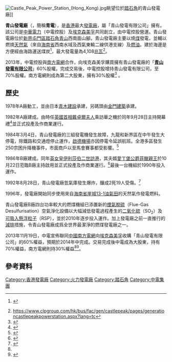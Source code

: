 {{Dablink|本文介绍的是位於香港的青山發電廠。關於與「'''青山發電廠'''」同名的條目，請參見「'''[[大甲溪發電廠青山分廠|大甲溪發電廠青山分廠]]'''」。}}
{{Coord|22.3756|113.92|type:landmark_region:HK|display=title}}
{{Infobox power station
|station_name= 青山發電廠<br/>Castle Peak Power Station
|image=   [[File:Castle_Peak_Power_Station.JPG|300px]]
|caption=
|location={{HKG}}[[屯門|屯門]][[青山_(香港)|青山]][[踏石角|踏石角]]
|owner=	{{ubl|'''[[青山發電|青山發電有限公司]]'''|（[[中華電力|中華電力]]佔股70%，|　[[中國南方電網|中國南方電網]]佔股30%）}}
|status=    運作中
|th_fuel_primary=[[煤|煤]]
|mine_type=
|conveyance=
|cooling_water= 海水
|technology= 燃煤
|combined_cycle=
|ps_units_operational=8台機組 
|reciprocating_engines=
|pumped_storage=
|ps_electrical_capacity= 4,108兆瓦
|commissioned= A廠：1982年<br/>B廠：1986年
|decommissioned=
|extra=
}}
[[File:Castle_Peak_Power_Station_(Hong_Kong).jpg|thumb]]眺望位於[[踏石角|踏石角]]的青山發電廠]]

'''青山發電廠'''（{{lang-en|'''Castle Peak Power Station'''}}，簡稱'''青電'''），是[[香港|香港]]最大[[發電廠|發電廠]]，屬「青山發電有限公司」擁有。該公司是[[中華電力|中華電力]]（中電控股）及[[埃克森美孚|埃克森美孚]]共同創立，由中電控股營運。青山發電廠位於[[新界|新界]][[屯門區|屯門區]][[踏石角|踏石角]][[青山_(香港)|青山]]西南面山腳。青山發電廠主要以燒[[煤|煤]]發電，並輔以燃燒[[天然氣|天然氣]]（來自[[海南省|海南省]]西南水域及西氣東輸二線供港支線）及[[燃油|燃油]]。建於海邊是方便經由海路運送煤炭<ref>{{cite video|title=第八集：明日之後|publisher=[[香港電台|香港電台]]|work=《[[能量之城|能量之城]]》節目|date=2004-12-08|url=http://www.rthk.org.hk/rthk/tv/poweringhk/|access-date=2009-12-26|archive-url=https://web.archive.org/web/20050423015018/http://www.rthk.org.hk/rthk/tv/poweringhk/|archive-date=2005-04-23|dead-url=yes}} {{Wayback|url=http://www.rthk.org.hk/rthk/tv/poweringhk/ |date=20050423015018 }}</ref>，最大發電量為4,108[[兆瓦|兆瓦]]<ref>https://www.clpgroup.com/hk/bus/fac/gen/castlepeak/pages/generationcastlepeakpowerstation.aspx?lang=tc{{dead link|date=2018年5月 |bot=InternetArchiveBot |fix-attempted=yes }}</ref>。

2013年，中電控股與[[南方電網|南方電網]]合作，向埃克森美孚購買擁有青山發電廠的「'''[[青山發電|青山發電有限公司]]'''」60%股權。完成交易後，中電控股增持青山發電有限公司，至70%股權。南方電網則成為第二大股東，擁有30%股權<ref name=南方電網>{{cite news|url=https://hk.finance.appledaily.com/finance/daily/article/20131120/18515775|title=中資染指港電力市場　中電夥南方電網買起青電|date=2013年11月20日|accessdate=2018年9月17日|newspaper=[[蘋果日報_(香港)|蘋果日報]]|publication-place=[[香港|香港]]|publisher=[[壹傳媒|壹傳媒]]|language=zh-hk|archive-date=2019年10月18日|archive-url=https://web.archive.org/web/20191018093246/https://hk.finance.appledaily.com/finance/daily/article/20131120/18515775|dead-url=no}}</ref>
。

== 歷史 ==
1978年A廠動工，並由日本[[青木朝郎建設|青木建設]]承建，另碼頭由[[金門建築|金門建築]]承建。

1982年A廠建成。由時任[[英國首相|英國首相]][[戴卓爾夫人|戴卓爾夫人]]乘訪華之機於同年9月28日主持開幕禮<ref name="pmleaves">{{cite news|title=PM leaves with a 'thank you'|work=South China Morning Post|date=29 September 1982|page=1}}</ref>並正式投產及作商業運行。

1984年3月4日，青山發電廠的三組發電機發生故障，九龍和新界區在中午發生大停電，除鐵路和交通燈停止運作，[[啟德機場|啟德機場]]亦因停電令延誤航班。全港多區發生250宗困升降機事件，市面商戶以至馬會賽事都受影響。<ref>{{cite news |title=蘋話當年 |url=http://hk.apple.nextmedia.com/realtime/news/20140304/52232238 |publisher=[[蘋果日報|蘋果日報]] |date=2014年3月4日 |accessdate=2017年10月2日 |archive-date=2017年10月2日 |archive-url=https://web.archive.org/web/20171002115556/http://hk.apple.nextmedia.com/realtime/news/20140304/52232238 |dead-url=no }}{{zh-yue}}</ref>

1986年B廠建成。同年[[英女皇訪港|英女皇伊利莎伯二世訪港]]，其夫婿[[爱丁堡公爵菲利普亲王|愛丁堡公爵菲臘親王]]於10月22日蒞臨B廠主持啟用並正式投產及作商業運行。<ref name="successstory">{{cite news|last1=Cheung|first1=Walter|title=Castle Peak yet another 'success story'|work=South China Morning Post|date=23 October 1986}}</ref>最後一台機組於1990年投入運作。

1992年8月28日，青山發電廠氫氣庫發生爆炸，釀成2死19人受傷。<ref>{{cite news |title=六點半新聞報導 |url=https://www.youtube.com/watch?v=y4j9dSeR-7s&t=3s |publisher=[[無綫新聞|無綫新聞]] |date=1992年8月28日 |accessdate=2016年12月15日 |archive-date=2019年11月29日 |archive-url=https://web.archive.org/web/20191129010756/https://www.youtube.com/watch?v=y4j9dSeR-7s&t=3s |dead-url=no }}{{zh-yue}}</ref>

1996年，發電廠開始同步使用來自[[海南省|海南省]][[崖城13-1油氣田|崖城13-1油氣田]]的天然氣作發電燃料。

青山發電廠B廠四台功率較大的燃煤機組已添置新的[[煙氣脫硫|煙氣脫硫]]（Flue-Gas Desulfurisation）空氣淨化設備以大幅減低發電過程產生的[[二氧化硫|二氧化硫]]（SO<sub>2</sub>）及[[可吸入懸浮粒子|可吸入懸浮粒子]]（RSP），並於2010年逐步投入運作。加上發電廠之前一直推行的[[減排|減排]]措施，令青山發電廠成爲全世界最潔淨的燃煤發電廠之一。

2013年11月19日，中電宣佈聯同[[中國南方電網|中國南方電網]]向[[埃克森美孚|埃克森美孚]]收購「青山發電有限公司」的60%權益，預期於2014年中完成。交易完成後中電成為大股東，持有70%權益，南方電網則持30%權益<ref name=南方電網/><ref>{{cite news|url=http://news.sina.com.hk/news/20131120/-2-3121160/1.html|title=中電與南網合購青電股權|archiveurl=https://web.archive.org/web/20140303192837/http://news.sina.com.hk/news/20131120/-2-3121160/1.html|archivedate=2014-03-03|newspaper=星島日報|via=新浪 |language=zh-hk}}</ref>。

== 參考資料 ==
{{reflist}}

{{香港發電廠}}

[[Category:香港發電廠|Category:香港發電廠]]
[[Category:火力發電廠|Category:火力發電廠]]
[[Category:踏石角|Category:踏石角]]
[[Category:中電集團|Category:中電集團]]